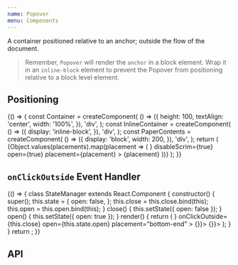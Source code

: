 ```yaml
---
name: Popover
menu: Components
---
```



A container positioned relative to an anchor; outside the flow of the document.

> Remember, `Popover` will render the `anchor` in a block element. Wrap it in an `inline-block` element to prevent the Popover from positioning relative to a block level element.

## Positioning

<Playground data-test="positioning">
  {() => {
    const Container = createComponent(
      () => ({
        height: 100,
        textAlign: 'center',
        width: '100%',
      }),
      'div',
    );
    const InlineContainer = createComponent(
      () => ({
        display: 'inline-block',
      }),
      'div',
    );
    const PaperContents = createComponent(
      () => ({
        display: 'block',
        width: 200,
      }),
      'div',
    );
    return (
      <SpacedGroup direction="vertical">
        {Object.values(placements).map(placement => (
          <Container key={placement}>
            <InlineContainer>
              <Popover
                anchor={<IconButton icon={InfoIcon} />}
                disableScrim={true}
                open={true}
                placement={placement}
              >
                <Paper>
                  <PaperContents>{placement}</PaperContents>
                </Paper>
              </Popover>
            </InlineContainer>
          </Container>
        ))}
      </SpacedGroup>
    );
  }}
</Playground>

## `onClickOutside` Event Handler

<Playground data-test="event-handler">
  {() => {
    class StateManager extends React.Component {
      constructor() {
        super();
        this.state = {
          open: false,
        };
        this.close = this.close.bind(this);
        this.open = this.open.bind(this);
      }
      close() {
        this.setState({ open: false });
      }
      open() {
        this.setState({ open: true });
      }
      render() {
        return (
          <SpacedGroup>
            <Popover
              anchor={<IconButton icon={InfoIcon} onClick={this.open} />}
              onClickOutside={this.close}
              open={this.state.open}
              placement="bottom-end"
            >
              <List bordered>
                <ListItem onClick={() => {}}>
                  <ListItemText primary="Action 1" />
                </ListItem>
                <ListItem onClick={() => {}}>
                  <ListItemText primary="Action 2" />
                </ListItem>
              </List>
            </Popover>
          </SpacedGroup>
        );
      }
    }
    return <StateManager />;
  }}
</Playground>

## API

<PropsTable of={Popover} />
